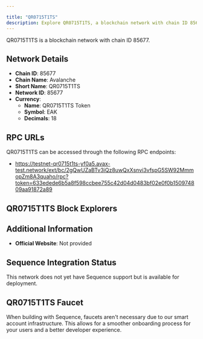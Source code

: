 ```yaml
---

title: "QR0715T1TS"
description: Explore QR0715T1TS, a blockchain network with chain ID 85677. Learn about its native currency, QR0715T1TS Token, and how to interact with the network.
---
```




QR0715T1TS is a blockchain network with chain ID 85677.

## Network Details

- **Chain ID**: 85677
- **Chain Name**: Avalanche
- **Short Name**: QR0715T1TS
- **Network ID**: 85677
- **Currency**: 
  - **Name**: QR0715T1TS Token
  - **Symbol**: EAK
  - **Decimals**: 18

## RPC URLs

QR0715T1TS can be accessed through the following RPC endpoints:

- https://testnet-qr0715t1ts-yf0a5.avax-test.network/ext/bc/2gQwUZaBTv3iQz8uwQxXsnvi3vfspG5SW92MmmopZm8A3quaho/rpc?token=633edede6b5a8f598ccbee755c42d04d0483bf02e0f0b150974809aa91872a89

## QR0715T1TS Block Explorers



## Additional Information

- **Official Website**: Not provided

## Sequence Integration Status

This network does not yet have Sequence support but is available for deployment.

## QR0715T1TS Faucet

When building with Sequence, faucets aren't necessary due to our smart account infrastructure. This allows for a smoother onboarding process for your users and a better developer experience.
